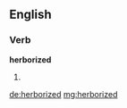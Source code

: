 ==English==

===Verb===
'''herborized'''

# {{past of|[[herborize]]}}

[[de:herborized]]
[[mg:herborized]]